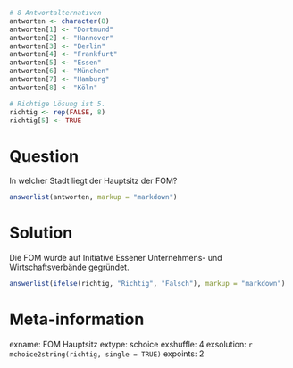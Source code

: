 ```r
# 8 Antwortalternativen
antworten <- character(8)
antworten[1] <- "Dortmund"
antworten[2] <- "Hannover"
antworten[3] <- "Berlin"
antworten[4] <- "Frankfurt"
antworten[5] <- "Essen"
antworten[6] <- "München"
antworten[7] <- "Hamburg"
antworten[8] <- "Köln"

# Richtige Lösung ist 5.
richtig <- rep(FALSE, 8)
richtig[5] <- TRUE
```
Question
========
In welcher Stadt liegt der Hauptsitz der FOM?

```r
answerlist(antworten, markup = "markdown")
```


Solution
========
Die FOM wurde auf Initiative Essener Unternehmens- und Wirtschaftsverbände gegründet.

```r
answerlist(ifelse(richtig, "Richtig", "Falsch"), markup = "markdown")
```


Meta-information
================
exname: FOM Hauptsitz
extype: schoice
exshuffle: 4
exsolution: `r mchoice2string(richtig, single = TRUE)`
expoints: 2
